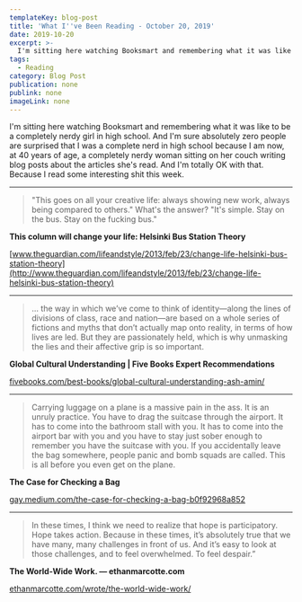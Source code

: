 ```yaml
---
templateKey: blog-post
title: 'What I''ve Been Reading - October 20, 2019'
date: 2019-10-20
excerpt: >-
  I'm sitting here watching Booksmart and remembering what it was like to be a completely nerdy girl in high school. And I'm sure absolutely zero people are surprised that I was a complete nerd in high school because I am now, at 40 years of age, a completely nerdy woman sitting on her couch writing blog posts about the articles she's read. And I'm totally OK with that. Because I read some interesting shit this week.
tags:
  - Reading
category: Blog Post
publication: none
publink: none
imageLink: none
---
```

I'm sitting here watching Booksmart and remembering what it was like to be a completely nerdy girl in high school. And I'm sure absolutely zero people are surprised that I was a complete nerd in high school because I am now, at 40 years of age, a completely nerdy woman sitting on her couch writing blog posts about the articles she's read. And I'm totally OK with that. Because I read some interesting shit this week.

---

>"This goes on all your creative life: always showing new work, always being compared to others." What's the answer? "It's simple. Stay on the bus. Stay on the fucking bus."


**This column will change your life: Helsinki Bus Station Theory**

[www.theguardian.com/lifeandstyle/2013/feb/23/change-life-helsinki-bus-station-theory](http://www.theguardian.com/lifeandstyle/2013/feb/23/change-life-helsinki-bus-station-theory)

---

>... the way in which we’ve come to think of identity—along the lines of divisions of class, race and nation—are based on a whole series of fictions and myths that don’t actually map onto reality, in terms of how lives are led. But they are passionately held, which is why unmasking the lies and their affective grip is so important.


**Global Cultural Understanding | Five Books Expert Recommendations**

[fivebooks.com/best-books/global-cultural-understanding-ash-amin/](https://fivebooks.com/best-books/global-cultural-understanding-ash-amin/)

---

>Carrying luggage on a plane is a massive pain in the ass. It is an unruly practice. You have to drag the suitcase through the airport. It has to come into the bathroom stall with you. It has to come into the airport bar with you and you have to stay just sober enough to remember you have the suitcase with you. If you accidentally leave the bag somewhere, people panic and bomb squads are called. This is all before you even get on the plane.


**The Case for Checking a Bag**

[gay.medium.com/the-case-for-checking-a-bag-b0f92968a852](https://gay.medium.com/the-case-for-checking-a-bag-b0f92968a852)

---

>In these times, I think we need to realize that hope is participatory. Hope takes action. Because in these times, it’s absolutely true that we have many, many challenges in front of us. And it’s easy to look at those challenges, and to feel overwhelmed. To feel despair.”


**The World-Wide Work. — ethanmarcotte.com**

[ethanmarcotte.com/wrote/the-world-wide-work/](https://ethanmarcotte.com/wrote/the-world-wide-work/)

